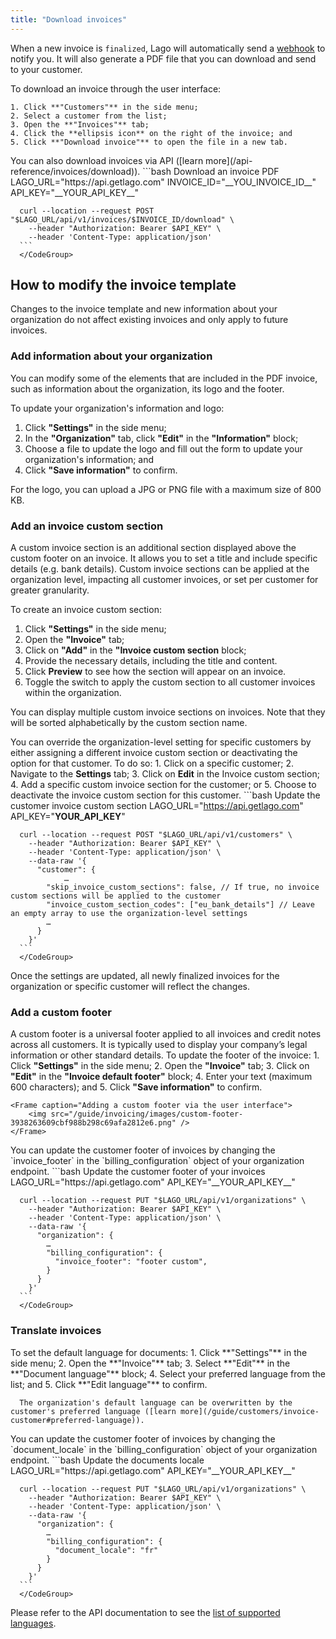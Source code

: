 ```yaml
---
title: "Download invoices"
---
```


When a new invoice is `finalized`, Lago will automatically send a
[webhook](/api-reference/webhooks/messages) to notify you. It will also generate a PDF
file that you can download and send to your customer.

<Tabs>
  <Tab title="Dashboard">
    To download an invoice through the user interface:

    1. Click **"Customers"** in the side menu;
    2. Select a customer from the list;
    3. Open the **"Invoices"** tab;
    4. Click the **ellipsis icon** on the right of the invoice; and
    5. Click **"Download invoice"** to open the file in a new tab.
  </Tab>
  <Tab title="API">
      You can also download invoices via API ([learn more](/api-reference/invoices/download)).
      <CodeGroup>
      ```bash Download an invoice PDF
      LAGO_URL="https://api.getlago.com"
      INVOICE_ID="__YOU_INVOICE_ID__"
      API_KEY="__YOUR_API_KEY__"

      curl --location --request POST "$LAGO_URL/api/v1/invoices/$INVOICE_ID/download" \
        --header "Authorization: Bearer $API_KEY" \
        --header 'Content-Type: application/json'
      ```
      </CodeGroup>
  </Tab>
</Tabs>

## How to modify the invoice template[](#how-to-modify-the-invoice-template "Direct link to heading")

<Info>
Changes to the invoice template and new information about your organization do not affect existing invoices and only apply to future invoices.
</Info>

### Add information about your organization
You can modify some of the elements that are included in the PDF invoice, such as information about the organization, its logo and the footer.

To update your organization's information and logo:
1. Click **"Settings"** in the side menu;
2. In the **"Organization"** tab, click **"Edit"** in the **"Information"** block;
3. Choose a file to update the logo and fill out the form to update your organization's information; and
4. Click **"Save information"** to confirm.

<Info>
For the logo, you can upload a JPG or PNG file with a maximum size of 800 KB.
</Info>

### Add an invoice custom section
A custom invoice section is an additional section displayed above the custom footer on an invoice. 
It allows you to set a title and include specific details (e.g. bank details). 
Custom invoice sections can be applied at the organization level, impacting all customer invoices, or set per customer for greater granularity.

To create an invoice custom section:
1. Click **"Settings"** in the side menu;
2. Open the **"Invoice"** tab;
3. Click on **"Add"** in the **"Invoice custom section** block;
4. Provide the necessary details, including the title and content.
5. Click **Preview** to see how the section will appear on an invoice.
6. Toggle the switch to apply the custom section to all customer invoices within the organization.

<Info>
You can display multiple custom invoice sections on invoices. Note that they will be sorted alphabetically by the custom section name.
</Info>

You can override the organization-level setting for specific customers by either assigning a different invoice custom section or deactivating the option for that customer. To do so:
<Tabs>
  <Tab title="Dashboard">
    1. Click on a specific customer;
    2. Navigate to the **Settings** tab;
    3. Click on **Edit** in the Invoice custom section;
    4. Add a specific custom invoice section for the customer; or
    5. Choose to deactivate the invoice custom section for this customer.
  </Tab>
  <Tab title="API">
      <CodeGroup>
      ```bash Update the customer invoice custom section
      LAGO_URL="https://api.getlago.com"
      API_KEY="__YOUR_API_KEY__"

      curl --location --request POST "$LAGO_URL/api/v1/customers" \
        --header "Authorization: Bearer $API_KEY" \
        --header 'Content-Type: application/json' \
        --data-raw '{
          "customer": {
		        …
            "skip_invoice_custom_sections": false, // If true, no invoice custom sections will be applied to the customer
            "invoice_custom_section_codes": ["eu_bank_details"] // Leave an empty array to use the organization-level settings
            …
          }
        }'
      ```
      </CodeGroup>
  </Tab>
</Tabs>

Once the settings are updated, all newly finalized invoices for the organization or specific customer will reflect the changes.



### Add a custom footer
A custom footer is a universal footer applied to all invoices and credit notes across all customers. 
It is typically used to display your company’s legal information or other standard details.
<Tabs>
  <Tab title="Dashboard">
    To update the footer of the invoice:
    1. Click **"Settings"** in the side menu;
    2. Open the **"Invoice"** tab;
    3. Click on **"Edit"** in the **"Invoice default footer"** block;
    4. Enter your text (maximum 600 characters); and
    5. Click **"Save information"** to confirm.

    <Frame caption="Adding a custom footer via the user interface">
        <img src="/guide/invoicing/images/custom-footer-3938263609cbf988b298c69afa2812e6.png" />
    </Frame>
  </Tab>
  <Tab title="API">
      You can update the customer footer of invoices by changing the `invoice_footer` in the `billing_configuration` object of your organization endpoint.
      <CodeGroup>
      ```bash Update the customer footer of your invoices
      LAGO_URL="https://api.getlago.com"
      API_KEY="__YOUR_API_KEY__"

      curl --location --request PUT "$LAGO_URL/api/v1/organizations" \
        --header "Authorization: Bearer $API_KEY" \
        --header 'Content-Type: application/json' \
        --data-raw '{
          "organization": {
            …
            "billing_configuration": {
              "invoice_footer": "footer custom",
            }
          }
        }'
      ```
      </CodeGroup>
  </Tab>
</Tabs>

### Translate invoices

<Tabs>
  <Tab title="Dashboard">
      To set the default language for documents:
      1. Click **"Settings"** in the side menu;
      2. Open the **"Invoice"** tab;
      3. Select **"Edit"** in the **"Document language"** block;
      4. Select your preferred language from the list; and
      5. Click **"Edit language"** to confirm.

      The organization's default language can be overwritten by the customer's preferred language ([learn more](/guide/customers/invoice-customer#preferred-language)).
  </Tab>
  <Tab title="API">
      You can update the customer footer of invoices by changing the `document_locale` in the `billing_configuration` object of your organization endpoint.
      <CodeGroup>
      ```bash Update the documents locale
      LAGO_URL="https://api.getlago.com"
      API_KEY="__YOUR_API_KEY__"

      curl --location --request PUT "$LAGO_URL/api/v1/organizations" \
        --header "Authorization: Bearer $API_KEY" \
        --header 'Content-Type: application/json' \
        --data-raw '{
          "organization": {
            …
            "billing_configuration": {
              "document_locale": "fr"
            }
          }
        }'
      ```
      </CodeGroup>
  </Tab>
</Tabs>

Please refer to the API documentation to see the [list of supported languages](/api-reference/resources/locales).